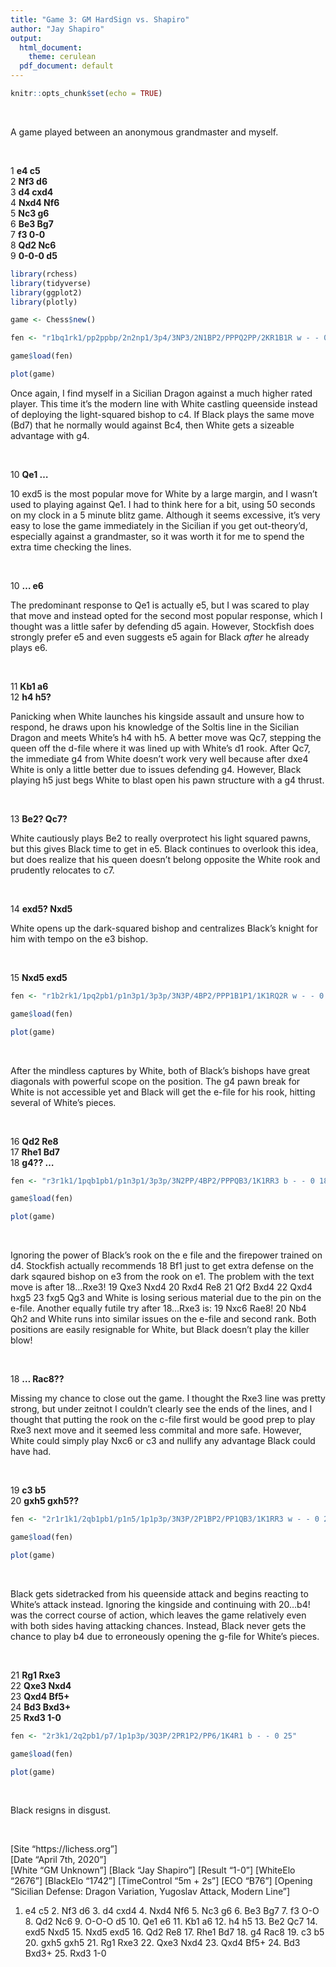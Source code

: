 ---
title: "Game 3: GM HardSign vs. Shapiro"
author: "Jay Shapiro"
output: 
  html_document:
    theme: cerulean
  pdf_document: default
---

```{r setup, include=FALSE}
knitr::opts_chunk$set(echo = TRUE)
```

<br>

A game played between an anonymous grandmaster and myself.

<br>

1 **e4 c5**<br>
2 **Nf3 d6**<br>
3 **d4 cxd4**<br>
4 **Nxd4 Nf6**<br>
5 **Nc3 g6**<br>
6 **Be3 Bg7**<br>
7 **f3 0-0**<br>
8 **Qd2 Nc6**<br>
9 **0-0-0 d5**<br>

```{r echo = FALSE, warning = FALSE, message = FALSE, include = FALSE}
library(rchess)
library(tidyverse)
library(ggplot2)
library(plotly)

game <- Chess$new()

fen <- "r1bq1rk1/pp2ppbp/2n2np1/3p4/3NP3/2N1BP2/PPPQ2PP/2KR1B1R w - - 0 10"

game$load(fen)
```
```{r echo = FALSE, warning = FALSE, message = FALSE}

plot(game)

```

Once again, I find myself in a Sicilian Dragon against a much higher rated player. This time it's the modern line with White castling queenside instead of deploying the light-squared bishop to c4. If Black plays the same move (Bd7) that he normally would against Bc4, then White gets a sizeable advantage with g4.

<br>

10 **Qe1 ...**<br>

10 exd5 is the most popular move for White by a large margin, and I wasn't used to playing against Qe1. I had to think here for a bit, using 50 seconds on my clock in a 5 minute blitz game. Although it seems excessive, it's very easy to lose the game immediately in the Sicilian if you get out-theory'd, especially against a grandmaster, so it was worth it for me to spend the extra time checking the lines.

<br>

10 **... e6**<br>

The predominant response to Qe1 is actually e5, but I was scared to play that move and instead opted for the second most popular response, which I thought was a little safer by defending d5 again. However, Stockfish does strongly prefer e5 and even suggests e5 again for Black *after* he already plays e6. 

<br>

11 **Kb1 a6**<br>
12 **h4 h5?**<br>

Panicking when White launches his kingside assault and unsure how to respond, he draws upon his knowledge of the Soltis line in the Sicilian Dragon and meets White's h4 with h5. A better move was Qc7, stepping the queen off the d-file where it was lined up with White's d1 rook. After Qc7, the immediate g4 from White doesn't work very well because after dxe4 White is only a little better due to issues defending g4. However, Black playing h5 just begs White to blast open his pawn structure with a g4 thrust. 

<br> 

13 **Be2? Qc7?**<br>

White cautiously plays Be2 to really overprotect his light squared pawns, but this gives Black time to get in e5. Black continues to overlook this idea, but does realize that his queen doesn't belong opposite the White rook and prudently relocates to c7.

<br>

14 **exd5? Nxd5**<br>

White opens up the dark-squared bishop and centralizes Black's knight for him with tempo on the e3 bishop.

<br>

15 **Nxd5 exd5**<br>

```{r echo = FALSE, warning = FALSE, message = FALSE, include = FALSE}
fen <- "r1b2rk1/1pq2pb1/p1n3p1/3p3p/3N3P/4BP2/PPP1B1P1/1K1RQ2R w - - 0 16"

game$load(fen)

```

```{r echo = FALSE, warning = FALSE, message = FALSE}

plot(game)

```

<br>

After the mindless captures by White, both of Black's bishops have great diagonals with powerful scope on the position. The g4 pawn break for White is not accessible yet and Black will get the e-file for his rook, hitting several of White's pieces.

<br>

16 **Qd2 Re8**<br>
17 **Rhe1 Bd7**<br>
18 **g4?? ...**<br>


```{r echo = FALSE, warning = FALSE, message = FALSE, include = FALSE}
fen <- "r3r1k1/1pqb1pb1/p1n3p1/3p3p/3N2PP/4BP2/PPPQB3/1K1RR3 b - - 0 18"

game$load(fen)

```

```{r echo = FALSE, warning = FALSE, message = FALSE}

plot(game)

```

<br>

Ignoring the power of Black's rook on the e file and the firepower trained on d4. Stockfish actually recommends 18 Bf1 just to get extra defense on the dark sqaured bishop on e3 from the rook on e1. The problem with the text move is after 18...Rxe3! 19 Qxe3 Nxd4 20 Rxd4 Re8 21 Qf2 Bxd4 22 Qxd4 hxg5 23 fxg5 Qg3 and White is losing serious material due to the pin on the e-file. Another equally futile try after 18...Rxe3 is: 19 Nxc6 Rae8! 20 Nb4 Qh2 and White runs into similar issues on the e-file and second rank. Both positions are easily resignable for White, but Black doesn't play the killer blow!

<br>

18 **... Rac8??**<br>

Missing my chance to close out the game. I thought the Rxe3 line was pretty strong, but under zeitnot I couldn't clearly see the ends of the lines, and I thought that putting the rook on the c-file first would be good prep to play Rxe3 next move and it seemed less commital and more safe. However, White could simply play Nxc6 or c3 and nullify any advantage Black could have had.

<br>

19 **c3 b5**<br>
20 **gxh5 gxh5??**<br>

```{r echo = FALSE, warning = FALSE, message = FALSE, include = FALSE}
fen <- "2r1r1k1/2qb1pb1/p1n5/1p1p3p/3N3P/2P1BP2/PP1QB3/1K1RR3 w - - 0 21"

game$load(fen)

```

```{r echo = FALSE, warning = FALSE, message = FALSE}

plot(game)

```

<br>

Black gets sidetracked from his queenside attack and begins reacting to White's attack instead. Ignoring the kingside and continuing with 20...b4! was the correct course of action, which leaves the game relatively even with both sides having attacking chances. Instead, Black never gets the chance to play b4 due to erroneously opening the g-file for White's pieces.

<br>

21 **Rg1 Rxe3**<br>
22 **Qxe3 Nxd4**<br>
23 **Qxd4 Bf5+**<br>
24 **Bd3 Bxd3+**<br>
25 **Rxd3 1-0**<br>


```{r echo = FALSE, warning = FALSE, message = FALSE, include = FALSE}
fen <- "2r3k1/2q2pb1/p7/1p1p3p/3Q3P/2PR1P2/PP6/1K4R1 b - - 0 25"

game$load(fen)

```

```{r echo = FALSE, warning = FALSE, message = FALSE}

plot(game)

```

<br>

Black resigns in disgust.

<br>

[Site "https://lichess.org"]<br>
[Date "April 7th, 2020"]<br>
[White "GM Unknown"]
[Black "Jay Shapiro"]
[Result "1-0"]
[WhiteElo "2676"]
[BlackElo "1742"]
[TimeControl "5m + 2s"]
[ECO "B76"]
[Opening "Sicilian Defense: Dragon Variation, Yugoslav Attack, Modern Line"]

1. e4 c5 2. Nf3 d6 3. d4 cxd4 4. Nxd4 Nf6 5. Nc3 g6 6. Be3 Bg7 7. f3 O-O 8. Qd2 Nc6 9. O-O-O d5 10. Qe1 e6 11. Kb1 a6 12. h4 h5 13. Be2 Qc7 14. exd5 Nxd5 15. Nxd5 exd5 16. Qd2 Re8 17. Rhe1 Bd7 18. g4 Rac8 19. c3 b5 20. gxh5 gxh5 21. Rg1 Rxe3 22. Qxe3 Nxd4 23. Qxd4 Bf5+ 24. Bd3 Bxd3+ 25. Rxd3 1-0